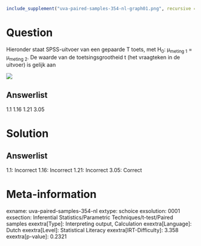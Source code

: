 ```r
include_supplement("uva-paired-samples-354-nl-graph01.png", recursive = TRUE)
```

Question
========

Hieronder staat SPSS-uitvoer van een gepaarde T toets, met H~0~:
μ~meting\ 1~ = μ~meting\ 2~. De waarde van de toetsingsgrootheid t (het
vraagteken in de uitvoer) is gelijk aan

![](uva-paired-samples-354-nl-graph01.png)

Answerlist
----------

1.1
1.16
1.21
3.05

Solution
========

Answerlist
----------

1.1: Incorrect
1.16: Incorrect
1.21: Incorrect
3.05: Correct

Meta-information
================
exname: uva-paired-samples-354-nl
extype: schoice
exsolution: 0001
exsection: Inferential Statistics/Parametric Techniques/t-test/Paired samples
exextra[Type]: Interpreting output, Calculation
exextra[Language]: Dutch
exextra[Level]: Statistical Literacy
exextra[IRT-Difficulty]: 3.358
exextra[p-value]: 0.2321
